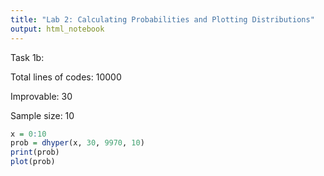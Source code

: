 ```yaml
---
title: "Lab 2: Calculating Probabilities and Plotting Distributions"
output: html_notebook
---
```


Task 1b:

Total lines of codes: 10000

Improvable: 30

Sample size: 10

```r
x = 0:10
prob = dhyper(x, 30, 9970, 10)
print(prob)
plot(prob)
```
